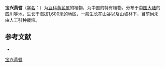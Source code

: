 {{Speciesbox
| name = 宝兴黄耆
| status = 
| status_system = 
| image =
| genus = Astragalus
| species = davidii
| authority = Franch.
}}

'''宝兴黄耆'''（[[学名|学名]]：{{lang|la|''Astragalus davidii''}}）为[[豆科|豆科]][[黄芪属|黄芪属]]的植物，为中国的特有植物。分布于[[中国大陆|中国大陆]]的[[四川|四川]]等地，生长于海拔1,600米的地区，一般生长在山谷以及山坡林下，目前尚未由人工引种栽培。

== 参考文献 ==
<div class="references-small">
* {{cite web| url =http://www.bioinfo.cn/db05/KmzwSpecies.php?action=view&id=15703| title =宝兴黄耆| work =《中国高等植物数据库全库》| publisher =中国科学院微生物研究所| author =昆明植物研究所| accessdate =2009-02-24| deadurl =yes| archiveurl =https://web.archive.org/web/20160305063218/http://www.bioinfo.cn/db05/KmzwSpecies.php?action=view&id=15703| archivedate =2016-03-05}}
</div>
{{Taxonbar|from=Q10949295}}

[[Category:黄芪属|宝兴黄耆]]


{{植物小作品}}